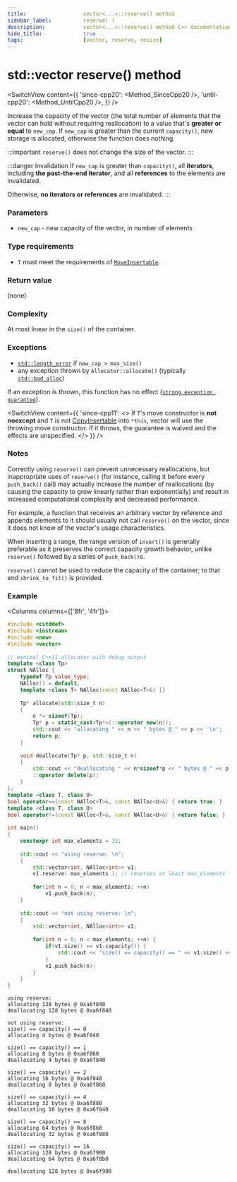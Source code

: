 ```yaml
---
title:					vector<...>::reserve() method
sidebar_label:			reserve( )
description:			vector<...>::reserve() method C++ documentation
hide_title:				true
tags:					[vector, reserve, resize]
---
```



<!-- Terms -->

<!----------------- Codes ---------------------->

<!-- reserve() -->

# std::vector reserve() method

<SwitchView content={{
    'since-cpp20': <Method_SinceCpp20 />,
    'until-cpp20': <Method_UntilCpp20 />,
}} />

Increase the capacity of the vector (the total number of elements that the vector can hold without requiring reallocation)
to a value that's **greater or equal** to `new_cap`.
If `new_cap` is greater than the current `capacity()`, new storage is allocated, otherwise the function does nothing.

:::important
`reserve()` does not change the size of the vector.
:::

:::danger Invalidation
If `new_cap` is greater than `capacity()`, all **iterators**, including **the past-the-end iterator**, and all **references** to the elements are invalidated.

Otherwise, **no iterators or references** are invalidated.
:::

### Parameters

- `new_cap` - new capacity of the vector, in number of elements

### Type requirements
- `T` must meet the requirements of [`MoveInsertable`](/docs/named_req/MoveInsertable).

### Return value

(none)

### Complexity

At most linear in the `size()` of the container.

### Exceptions

<!-- TODO add link here -->
 - [`std::length_error`](#) if `new_cap > max_size()`
 - any exception thrown by `Allocator::allocate()` (typically [`std::bad_alloc`](#))
 
If an exception is thrown, this function has no effect ([`strong exception guarantee`](#)).

<SwitchView content={{
    'since-cpp11': <>
        If <code>T</code>'s move constructor is <b>not noexcept</b> and <code>T</code> is not <a href="/docs/named_req/CopyInsertable">CopyInsertable</a> into <code>*this</code>,
        vector will use the throwing move constructor. If it throws, the guarantee is waived and the effects are unspecified.
    </>
    }} />
    

### Notes

Correctly using `reserve()` can prevent unnecessary reallocations, but inappropriate uses of `reserve()` 
(for instance, calling it before every `push_back()` call) may actually increase the number of reallocations (by causing the capacity to grow linearly rather than exponentially)
and result in increased computational complexity and decreased performance. 

For example, a function that receives an arbitrary vector by reference and appends elements to it should usually not call `reserve()` on the vector, since it does not know of the vector's usage characteristics.

When inserting a range, the range version of `insert()` is generally preferable as it preserves the correct capacity growth behavior, unlike `reserve()` followed by a series of `push_back()`s.

`reserve()` cannot be used to reduce the capacity of the container; to that end `shrink_to_fit()` is provided.

### Example

<Columns columns={['8fr', '4fr']}>
<div>

```cpp title='Main.cpp' showLineNumbers
#include <cstddef>
#include <iostream>
#include <new>
#include <vector>
 
// minimal C++11 allocator with debug output
template <class Tp>
struct NAlloc {
    typedef Tp value_type;
    NAlloc() = default;
    template <class T> NAlloc(const NAlloc<T>&) {}
 
    Tp* allocate(std::size_t n)
    {
        n *= sizeof(Tp);
        Tp* p = static_cast<Tp*>(::operator new(n));
        std::cout << "allocating " << n << " bytes @ " << p << '\n';
        return p;
    }
 
    void deallocate(Tp* p, std::size_t n)
    {
        std::cout << "deallocating " << n*sizeof*p << " bytes @ " << p << "\n\n";
        ::operator delete(p);
    }
};
template <class T, class U>
bool operator==(const NAlloc<T>&, const NAlloc<U>&) { return true; }
template <class T, class U>
bool operator!=(const NAlloc<T>&, const NAlloc<U>&) { return false; }
 
int main()
{
    constexpr int max_elements = 32;
 
    std::cout << "using reserve: \n";
    {
        std::vector<int, NAlloc<int>> v1;
        v1.reserve( max_elements ); // reserves at least max_elements * sizeof(int) bytes
 
        for(int n = 0; n < max_elements; ++n)
            v1.push_back(n);
    }
 
    std::cout << "not using reserve: \n";
    {
        std::vector<int, NAlloc<int>> v1;
 
        for(int n = 0; n < max_elements; ++n) {
            if(v1.size() == v1.capacity()) {
                std::cout << "size() == capacity() == " << v1.size() << '\n';
            }
            v1.push_back(n);
        }
    }
}
```

</div>
<div>

```plaintext title="Possible output"
using reserve: 
allocating 128 bytes @ 0xa6f840
deallocating 128 bytes @ 0xa6f840
 
not using reserve: 
size() == capacity() == 0
allocating 4 bytes @ 0xa6f840
 
size() == capacity() == 1
allocating 8 bytes @ 0xa6f860
deallocating 4 bytes @ 0xa6f840
 
size() == capacity() == 2
allocating 16 bytes @ 0xa6f840
deallocating 8 bytes @ 0xa6f860
 
size() == capacity() == 4
allocating 32 bytes @ 0xa6f880
deallocating 16 bytes @ 0xa6f840
 
size() == capacity() == 8
allocating 64 bytes @ 0xa6f8b0
deallocating 32 bytes @ 0xa6f880
 
size() == capacity() == 16
allocating 128 bytes @ 0xa6f900
deallocating 64 bytes @ 0xa6f8b0
 
deallocating 128 bytes @ 0xa6f900
```

</div>
</Columns>
